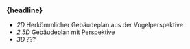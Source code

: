 
### {headline}

- <em>2D</em> Herkömmlicher Gebäudeplan aus der Vogelperspektive
- <em>2.5D</em> Gebäudeplan mit Perspektive
- <em>3D</em> ???
